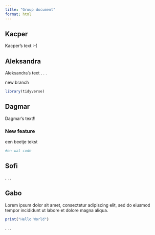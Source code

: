 ```yaml
---
title: "Group document"
format: html
---
```


## Kacper

Kacper's text :-)

## Aleksandra

Aleksandra's text . . .

new branch

```r
library(tidyverse)
```

## Dagmar

Dagmar's text!!

### New feature

een beetje tekst

```r
#en wat code
```

## Sofi

. . .

## Gabo

Lorem ipsum dolor sit amet, consectetur adipiscing elit, sed do eiusmod tempor incididunt ut labore et dolore magna aliqua.

```r
print("Hello World")
```

. . .
